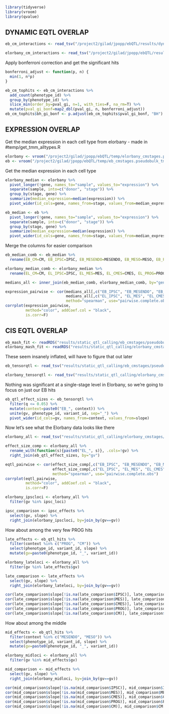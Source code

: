 ```r
library(tidyverse)
library(vroom)
library(qvalue)
```

## DYNAMIC EQTL OVERLAP
```r
eb_cm_interactions <- read_tsv("/project2/gilad/jpopp/ebQTL/results/dynamic_qtl_calling/eb_cmstages/pseudobulk_tmm/10clpcs/tensorqtl_interactions.all.tsv")

elorbany_cm_interactions <- read_tsv("/project2/gilad/jpopp/ebQTL/results/dynamic_qtl_calling/elorbany_cm16bins/pseudobulk_tmm/5clpcs/tensorqtl_interactions.all.tsv")
```
Apply bonferroni correction and get the significant hits
```r
bonferroni_adjust <- function(p, n) {
  min(1, n*p)
}

eb_cm_tophits <- eb_cm_interactions %>%
  add_count(phenotype_id) %>%
  group_by(phenotype_id) %>%
  slice_min(order_by=pval_gi, n=1, with_ties=F, na_rm=T) %>%
  mutate(pval_gi_bonf=map2_dbl(pval_gi, n, bonferroni_adjust))
eb_cm_tophits$bh_gi_bonf <- p.adjust(eb_cm_tophits$pval_gi_bonf, "BH")
```



## EXPRESSION OVERLAP
Get the median expression in each cell type from elorbany - made in #temp/get_tmm_alltypes.R
```r
elorbany <- vroom("/project2/gilad/jpopp/ebQTL/temp/elorbany_cmstages.pseudobulk_tmm.tsv")
eb <- vroom("/project2/gilad/jpopp/ebQTL/temp/eb_cmstages.pseudobulk_tmm.tsv")
```
Get the median expression in each cell type
```r
elorbany_median <- elorbany %>%
  pivot_longer(!gene, names_to="sample", values_to="expression") %>%
  separate(sample, into=c("donor", "stage")) %>%
  group_by(stage, gene) %>%
  summarize(median_expression=median(expression)) %>%
  pivot_wider(id_cols=gene, names_from=stage, values_from=median_expression)

eb_median <- eb %>%
  pivot_longer(!gene, names_to="sample", values_to="expression") %>%
  separate(sample, into=c("donor", "stage")) %>%
  group_by(stage, gene) %>%
  summarize(median_expression=median(expression)) %>%
  pivot_wider(id_cols=gene, names_from=stage, values_from=median_expression)
```

Merge the columns for easier comparison
```r
eb_median_comb <- eb_median %>%
  rename(EB_CM=CM, EB_IPSC=IPSC, EB_MESENDO=MESENDO, EB_MESO=MESO, EB_PROG=PROG)

elorbany_median_comb <- elorbany_median %>%
  rename(EL_CM=CM, EL_IPSC=IPSC, EL_MES=MES, EL_CMES=CMES, EL_PROG=PROG)

medians_all <- inner_join(eb_median_comb, elorbany_median_comb, by="gene")
```

```r
expression_pairwise <- cor(medians_all[,c("EB_IPSC", "EB_MESENDO", "EB_MESO", "EB_PROG", "EB_CM")],
                           medians_all[,c("EL_IPSC", "EL_MES", "EL_CMES", "EL_PROG", "EL_CM")],
                           method="spearman", use="pairwise.complete.obs")
corrplot(expression_pairwise,
         method="color", addCoef.col = "black",
         is.corr=F)
```

## CIS EQTL OVERLAP
```r
eb_mash_fit <- readRDS("results/static_qtl_calling/eb_cmstages/pseudobulk_tmm/basic/5pcs/mash_fitted_model.tophits.rds")
elorbany_mash_fit <- readRDS("results/static_qtl_calling/elorbany_cmstages/pseudobulk_tmm/basic/5pcs/mash_fitted_model.tophits.rds")
```
These seem insanely inflated, will have to figure that out later

```r
eb_tensorqtl <- read_tsv("results/static_qtl_calling/eb_cmstages/pseudobulk_tmm/basic/8pcs/tensorqtl_permutations.all.tsv")

elorbany_tensorqtl <- read_tsv("results/static_qtl_calling/elorbany_cmstages/pseudobulk_tmm/basic/5pcs/tensorqtl_permutations.all.tsv")
```

Nothing was significant at a single-stage level in Elorbany, so we're going to focus on just our EB hits
```r
eb_qtl_effect_sizes <- eb_tensorqtl %>%
  filter(q <= 0.05) %>%
  mutate(context=paste0("EB_", context)) %>%
  unite(gv, phenotype_id, variant_id, sep="_") %>%
  pivot_wider(id_cols=gv, names_from=context, values_from=slope)
```

Now let's see what the Elorbany data looks like there
```r
elorbany_all <- read_tsv("results/static_qtl_calling/elorbany_cmstages/pseudobulk_tmm/basic/5pcs/tensorqtl_nominal.betas.tsv")
```

```r
effect_size_comp <- elorbany_all %>%
  rename_with(function(s){paste0("EL_", s)}, .cols=!gv) %>%
  right_join(eb_qtl_effect_sizes, by="gv")
```

```r
eqtl_pairwise <- cor(effect_size_comp[,c("EB_IPSC", "EB_MESENDO", "EB_MESO", "EB_PROG", "EB_CM")],
                     effect_size_comp[,c("EL_IPSC", "EL_MES", "EL_CMES", "EL_PROG", "EL_CM")],
                     method="spearman", use="pairwise.complete.obs")
corrplot(eqtl_pairwise,
         method="color", addCoef.col = "black",
         is.corr=F)
```


```r

elorbany_ipscloci <- elorbany_all %>%
  filter(gv %in% ipsc_loci)

ipsc_comparison <- ipsc_effects %>%
  select(gv, slope) %>%
  right_join(elorbany_ipscloci, by=join_by(gv==gv))
```

How about among the very few PROG hits
```r
late_effects <- eb_qtl_hits %>%
  filter(context %in% c("PROG", "CM")) %>%
  select(phenotype_id, variant_id, slope) %>%
  mutate(gv=paste0(phenotype_id, "_", variant_id))
```

```r
elorbany_lateloci <- elorbany_all %>%
  filter(gv %in% late_effects$gv)

late_comparison <- late_effects %>%
  select(gv, slope) %>%
  right_join(elorbany_lateloci, by=join_by(gv==gv))

```

```r
cor(late_comparison$slope[!is.na(late_comparison$IPSC)], late_comparison$IPSC[!is.na(late_comparison$IPSC)])
cor(late_comparison$slope[!is.na(late_comparison$MES)], late_comparison$MES[!is.na(late_comparison$MES)])
cor(late_comparison$slope[!is.na(late_comparison$CMES)], late_comparison$CMES[!is.na(late_comparison$CMES)])
cor(late_comparison$slope[!is.na(late_comparison$PROG)], late_comparison$PROG[!is.na(late_comparison$PROG)])
cor(late_comparison$slope[!is.na(late_comparison$CM)], late_comparison$CM[!is.na(late_comparison$CM)])
```

How about among the middle
```r
mid_effects <- eb_qtl_hits %>%
  filter(context %in% c("MESENDO", "MESO")) %>%
  select(phenotype_id, variant_id, slope) %>%
  mutate(gv=paste0(phenotype_id, "_", variant_id))
```

```r
elorbany_midloci <- elorbany_all %>%
  filter(gv %in% mid_effects$gv)

mid_comparison <- mid_effects %>%
  select(gv, slope) %>%
  right_join(elorbany_midloci, by=join_by(gv==gv))

```

```r
cor(mid_comparison$slope[!is.na(mid_comparison$IPSC)], mid_comparison$IPSC[!is.na(mid_comparison$IPSC)])
cor(mid_comparison$slope[!is.na(mid_comparison$MES)], mid_comparison$MES[!is.na(mid_comparison$MES)])
cor(mid_comparison$slope[!is.na(mid_comparison$CMES)], mid_comparison$CMES[!is.na(mid_comparison$CMES)])
cor(mid_comparison$slope[!is.na(mid_comparison$PROG)], mid_comparison$PROG[!is.na(mid_comparison$PROG)])
cor(mid_comparison$slope[!is.na(mid_comparison$CM)], mid_comparison$CM[!is.na(mid_comparison$CM)])
```
